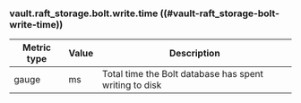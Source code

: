 ### vault.raft_storage.bolt.write.time ((#vault-raft_storage-bolt-write-time))

Metric type | Value | Description
----------- | ----- | -----------
gauge     | ms    | Total time the Bolt database has spent writing to disk
